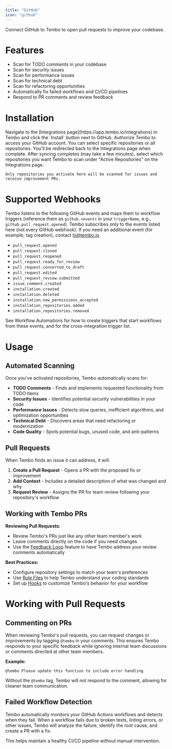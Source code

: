 ```yaml
---
title: "GitHub"
icon: "github"
---
```


Connect GitHub to Tembo to open pull requests to improve your codebase.

# Features

- Scan for TODO comments in your codebase
- Scan for security issues
- Scan for performance issues
- Scan for technical debt
- Scan for refactoring opportunities
- Automatically fix failed workflows and CI/CD pipelines
- Respond to PR comments and review feedback

# Installation

<Steps>
  <Step title="Install">
    Navigate to the [Integrations page](https://app.tembo.io/integrations) in Tembo and click the `Install` button next to GitHub.
  </Step>
  <Step title="Authorize">
    Authorize Tembo to access your GitHub account. You can select specific repositories or all repositories. You'll be redirected back to the Integrations page when complete.
  </Step>
  <Step title="Activate Repositories">
    After syncing completes (may take a few minutes), select which repositories you want Tembo to scan under "Active Repositories" on the Integrations page.

    Only repositories you activate here will be scanned for issues and receive improvement PRs.
  </Step>
</Steps>

# Supported Webhooks

Tembo listens to the following GitHub events and maps them to workflow triggers (reference them as `github.<event>` in your `triggerName`, e.g., `github.pull_request.opened`). Tembo subscribes only to the events listed here (not every GitHub webhook). If you need an additional event (for example, tag creation), contact hi@tembo.io.

- `pull_request.opened`
- `pull_request.closed`
- `pull_request.reopened`
- `pull_request.ready_for_review`
- `pull_request.converted_to_draft`
- `pull_request.edited`
- `pull_request_review.submitted`
- `issue_comment.created`
- `installation.created`
- `installation.deleted`
- `installation.new_permissions_accepted`
- `installation_repositories.added`
- `installation_repositories.removed`

See Workflow Automations for how to create triggers that start workflows from these events, and for the cross-integration trigger list.
# Usage

## Automated Scanning

Once you've activated repositories, Tembo automatically scans for:

- **TODO Comments** - Finds and implements requested functionality from TODO items
- **Security Issues** - Identifies potential security vulnerabilities in your code
- **Performance Issues** - Detects slow queries, inefficient algorithms, and optimization opportunities
- **Technical Debt** - Discovers areas that need refactoring or modernization
- **Code Quality** - Spots potential bugs, unused code, and anti-patterns

## Pull Requests

When Tembo finds an issue it can address, it will:

1. **Create a Pull Request** - Opens a PR with the proposed fix or improvement
2. **Add Context** - Includes a detailed description of what was changed and why
3. **Request Review** - Assigns the PR for team review following your repository's workflow

## Working with Tembo PRs

**Reviewing Pull Requests:**
- Review Tembo's PRs just like any other team member's work
- Leave comments directly on the code if you need changes
- Use the [Feedback Loop](/features/feedback-loop) feature to have Tembo address your review comments automatically

**Best Practices:**
- Configure repository settings to match your team's preferences
- Use [Rule Files](/features/rule-files) to help Tembo understand your coding standards
- Set up [Hooks](/features/hooks) to customize Tembo's behavior for your workflow
# Working with Pull Requests

## Commenting on PRs

When reviewing Tembo's pull requests, you can request changes or improvements by tagging `@tembo` in your comments. This ensures Tembo responds to your specific feedback while ignoring internal team discussions or comments directed at other team members.

**Example:**
```
@tembo Please update this function to include error handling
```

Without the `@tembo` tag, Tembo will not respond to the comment, allowing for cleaner team communication.

## Failed Workflow Detection

Tembo automatically monitors your GitHub Actions workflows and detects when they fail. When a workflow fails due to broken tests, linting errors, or other issues, Tembo will analyze the failure, identify the root cause, and create a PR with a fix.

This helps maintain a healthy CI/CD pipeline without manual intervention.
